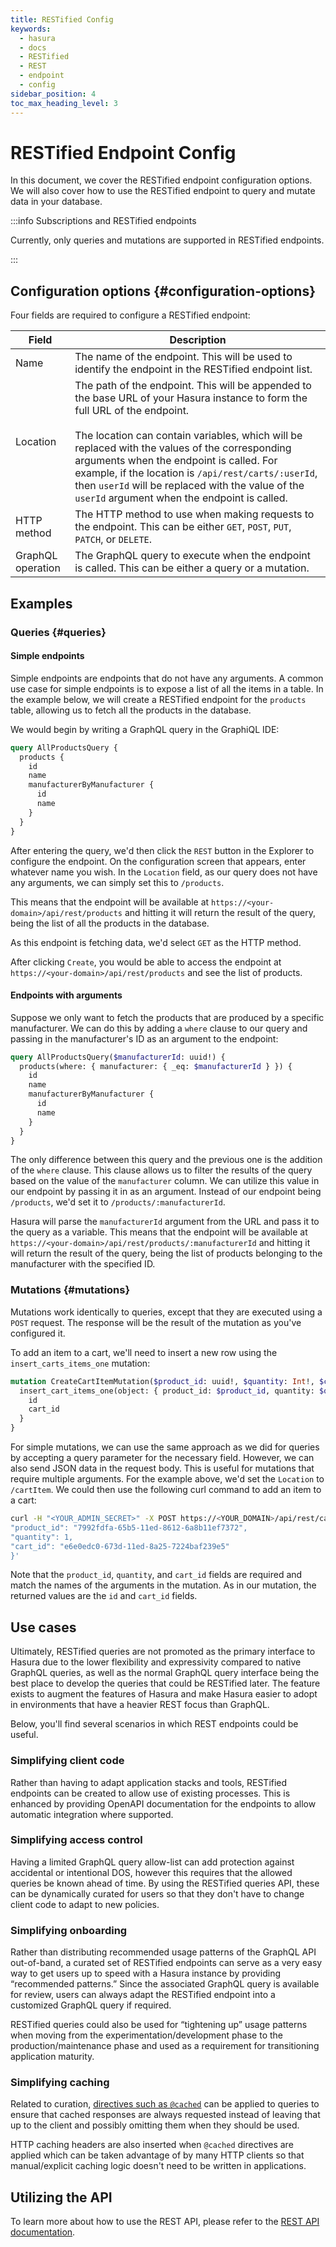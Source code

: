 ```yaml
---
title: RESTified Config
keywords:
  - hasura
  - docs
  - RESTified
  - REST
  - endpoint
  - config
sidebar_position: 4
toc_max_heading_level: 3
---
```



# RESTified Endpoint Config

In this document, we cover the RESTified endpoint configuration options. We will also cover how to use the RESTified
endpoint to query and mutate data in your database.

:::info Subscriptions and RESTified endpoints

Currently, only queries and mutations are supported in RESTified endpoints.

:::

## Configuration options {#configuration-options}

Four fields are required to configure a RESTified endpoint:

| Field             | Description                                                                                                                                                                                                                                                                                                                                                                                                                                     |
| ----------------- | ----------------------------------------------------------------------------------------------------------------------------------------------------------------------------------------------------------------------------------------------------------------------------------------------------------------------------------------------------------------------------------------------------------------------------------------------- |
| Name              | The name of the endpoint. This will be used to identify the endpoint in the RESTified endpoint list.                                                                                                                                                                                                                                                                                                                                            |
| Location          | The path of the endpoint. This will be appended to the base URL of your Hasura instance to form the full URL of the endpoint.<br /><br /> The location can contain variables, which will be replaced with the values of the corresponding arguments when the endpoint is called. For example, if the location is `/api/rest/carts/:userId`, then `userId` will be replaced with the value of the `userId` argument when the endpoint is called. |
| HTTP method       | The HTTP method to use when making requests to the endpoint. This can be either `GET`, `POST`, `PUT`, `PATCH`, or `DELETE`.                                                                                                                                                                                                                                                                                                                     |
| GraphQL operation | The GraphQL query to execute when the endpoint is called. This can be either a query or a mutation.                                                                                                                                                                                                                                                                                                                                             |

## Examples

### Queries {#queries}

#### Simple endpoints

Simple endpoints are endpoints that do not have any arguments. A common use case for simple endpoints is to expose a
list of all the items in a table. In the example below, we will create a RESTified endpoint for the `products` table,
allowing us to fetch all the products in the database.

We would begin by writing a GraphQL query in the GraphiQL IDE:

```graphql
query AllProductsQuery {
  products {
    id
    name
    manufacturerByManufacturer {
      id
      name
    }
  }
}
```

After entering the query, we'd then click the `REST` button in the Explorer to configure the endpoint. On the
configuration screen that appears, enter whatever name you wish. In the `Location` field, as our query does not have any
arguments, we can simply set this to `/products`.

This means that the endpoint will be available at `https://<your-domain>/api/rest/products` and hitting it will return
the result of the query, being the list of all the products in the database.

As this endpoint is fetching data, we'd select `GET` as the HTTP method.

After clicking `Create`, you would be able to access the endpoint at `https://<your-domain>/api/rest/products` and see
the list of products.

#### Endpoints with arguments

Suppose we only want to fetch the products that are produced by a specific manufacturer. We can do this by adding a
`where` clause to our query and passing in the manufacturer's ID as an argument to the endpoint:

```graphql
query AllProductsQuery($manufacturerId: uuid!) {
  products(where: { manufacturer: { _eq: $manufacturerId } }) {
    id
    name
    manufacturerByManufacturer {
      id
      name
    }
  }
}
```

The only difference between this query and the previous one is the addition of the `where` clause. This clause allows us
to filter the results of the query based on the value of the `manufacturer` column. We can utilize this value in our
endpoint by passing it in as an argument. Instead of our endpoint being `/products`, we'd set it to
`/products/:manufacturerId`.

Hasura will parse the `manufacturerId` argument from the URL and pass it to the query as a variable. This means that the
endpoint will be available at `https://<your-domain>/api/rest/products/:manufacturerId` and hitting it will return the
result of the query, being the list of products belonging to the manufacturer with the specified ID.

### Mutations {#mutations}

Mutations work identically to queries, except that they are executed using a `POST` request. The response will be the
result of the mutation as you've configured it.

To add an item to a cart, we'll need to insert a new row using the `insert_carts_items_one` mutation:

```graphql
mutation CreateCartItemMutation($product_id: uuid!, $quantity: Int!, $cart_id: uuid!) {
  insert_cart_items_one(object: { product_id: $product_id, quantity: $quantity, cart_id: $cart_id }) {
    id
    cart_id
  }
}
```

For simple mutations, we can use the same approach as we did for queries by accepting a query parameter for the
necessary field. However, we can also send JSON data in the request body. This is useful for mutations that require
multiple arguments. For the example above, we'd set the `Location` to `/cartItem`. We could then use the following curl
command to add an item to a cart:

```bash
curl -H "<YOUR_ADMIN_SECRET>" -X POST https://<YOUR_DOMAIN>/api/rest/cartItem/ -d '{
"product_id": "7992fdfa-65b5-11ed-8612-6a8b11ef7372",
"quantity": 1,
"cart_id": "e6e0edc0-673d-11ed-8a25-7224baf239e5"
}'
```

Note that the `product_id`, `quantity`, and `cart_id` fields are required and match the names of the arguments in the
mutation. As in our mutation, the returned values are the `id` and `cart_id` fields.

## Use cases

Ultimately, RESTified queries are not promoted as the primary interface to Hasura due to the lower flexibility and
expressivity compared to native GraphQL queries, as well as the normal GraphQL query interface being the best place to
develop the queries that could be RESTified later. The feature exists to augment the features of Hasura and make Hasura
easier to adopt in environments that have a heavier REST focus than GraphQL.

Below, you'll find several scenarios in which REST endpoints could be useful.

### Simplifying client code

Rather than having to adapt application stacks and tools, RESTified endpoints can be created to allow use of existing
processes. This is enhanced by providing OpenAPI documentation for the endpoints to allow automatic integration where
supported.

### Simplifying access control

Having a limited GraphQL query allow-list can add protection against accidental or intentional DOS, however this
requires that the allowed queries be known ahead of time. By using the RESTified queries API, these can be dynamically
curated for users so that they don't have to change client code to adapt to new policies.

### Simplifying onboarding

Rather than distributing recommended usage patterns of the GraphQL API out-of-band, a curated set of RESTified endpoints
can serve as a very easy way to get users up to speed with a Hasura instance by providing “recommended patterns.” Since
the associated GraphQL query is available for review, users can always adapt the RESTified endpoint into a customized
GraphQL query if required.

RESTified queries could also be used for “tightening up” usage patterns when moving from the experimentation/development
phase to the production/maintenance phase and used as a requirement for transitioning application maturity.

### Simplifying caching

Related to curation, [directives such as `@cached`](/caching/overview.mdx) can be applied to queries to ensure that
cached responses are always requested instead of leaving that up to the client and possibly omitting them when they
should be used.

HTTP caching headers are also inserted when `@cached` directives are applied which can be taken advantage of by many
HTTP clients so that manual/explicit caching logic doesn't need to be written in applications.

## Utilizing the API

To learn more about how to use the REST API, please refer to the [REST API documentation](/api-reference/restified.mdx).
